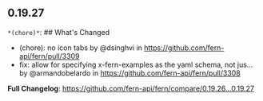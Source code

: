 ## 0.19.27
`*(chore)*`: ## What's Changed
* (chore): no icon tabs by @dsinghvi in https://github.com/fern-api/fern/pull/3309
* fix: allow for specifying x-fern-examples as the yaml schema, not jus… by @armandobelardo in https://github.com/fern-api/fern/pull/3308


**Full Changelog**: https://github.com/fern-api/fern/compare/0.19.26...0.19.27

